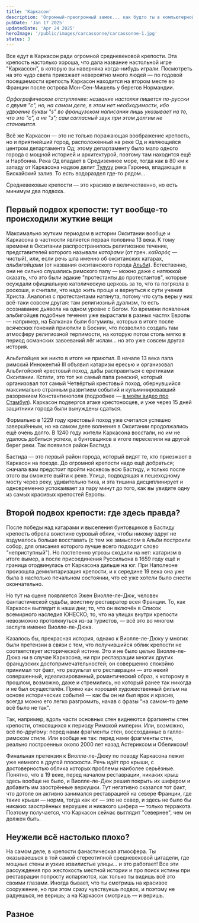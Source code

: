 ```yaml
---
title: 'Каркасон'
description: 'Огромный-преогромный замок... как будто ты в компьютерной игре.'
pubDate: 'Jan 17 2025'
updatedDate: 'Apr 24 2025'
heroImage: '/public/images/carcassonne/carcassonne-1.jpg'
status: 3
---
```


Все едут в Каркасон ради огромной средневековой крепости. Эта крепость настолько хороша, что дала название настольной игре "Каркассон", 
в которую вы наверняка когда-нибудь играли. Посмотреть на это чудо света приезжает невероятно много людей — по годовой посещаемости 
крепость Каркасон находится на втором месте во Франции после острова Мон-Сен-Мишель у берегов Нормандии.

*Орфографическое отступление: название настолки пишется по-русски с двумя "с", но, на самом деле, в этом нет необходимости, ибо 
удвоение буквы "s" во французском написании лишь указывает на то, что это "с", а не "з"; сам согласный звук при этом долгим не 
становится.*

Всё же Каркасон — это не только поражающая воображение крепость, но и приятнейший город, расположенный на реке Од и являющийся 
центром департамента Од; этому департаменту было мало одного города с мощной историей и архитектурой, поэтому там находится ещё и 
Нарбонна. Река Од впадает в Средиземное море, тогда как в 80 км к западу от Каркасона надвое делит [Тулузу](/blog/toulouse) река 
Гаронна, впадающая в Бискайский залив. То есть водораздел где-то рядом...

<BasicImage framed src="/images/carcassonne/structure-1a.png" showalt 
    alt="На физической карте видны ворота, охраняемые Каркасоном: к северу от него начинает нарастать Центральный массив, а с южной 
    стороны подбираются Пиренеи" 
/>

<BasicImage framed src="/images/carcassonne/structure-2a.png" showalt 
    alt="А вот и сам город и две его основные исторические части: Бастида и Сите" 
/>

<BasicImage framed src="/images/carcassonne/structure-3.jpg" showalt 
    alt="Внутри Бастиды. Тут понятная сетка улиц и нет перепадов высот" 
/>

<BasicImage framed src="/images/carcassonne/structure-4a.jpg" showalt 
    alt="Внутри Сите (то есть крепости Каркасон). Тут такой лабиринт узких улиц, что запросто можно заблудиться" 
/>

Средневековые крепости — это красиво и величественно, но есть минимум два подвоха.

## Первый подвох крепости: тут вообще-то происходили жуткие вещи

Максимально жутким периодом в истории Окситании вообще и Каркасона в частности является первая половина 13 века. К тому времени в 
Окситании распространилось религиозное течение, представителей которого называли *ката́рами* (от греч. *καθαρός* — чистый), или, если 
речь шла именно об окситанских катарах, *альбигойцами* (от названия окситанского города [Альби](/blog/albi)). Естественно, они не 
сильно слушались римского папу — можно даже с натяжкой сказать, что это были эдакие "протестанты до протестантов", которые осуждали 
официальную католическую церковь за то, что та погрязла в роскоши, и считали, что надо жить проще и вернуться к сути учения Христа. 
Аналогия с протестантами натянута, потому что суть веры у них всё-таки совсем другая: там религиозный дуализм, то есть осознавание 
дьявола на одном уровне с Богом. Ко времени появления альбигойцев подобные течения уже вырастали в разных частях Европы — например, на 
Балканах были богумилы, которых в итоге после всяческих гонений приютили в Боснии, что позволило создать там атмосферу религиозной 
терпимости, на которую потом столь мягко в период османских завоеваний лёг ислам... но это уже совсем другая история.

<BasicImage framed src="/images/carcassonne/anyway.jpg" showalt 
    alt="Мы всё ещё в Каркасоне" 
/>

Альбигойцев же никто в итоге не приютил. В начале 13 века папа римский Иннокентий III объявил катаризм ересью и организовал 
Альбигойский крестовый поход, дабы расправиться с еретиками Окситании. Кстати, это тот же самый папа римский, который организовал 
тот самый Четвёртый крестовый поход, обернувшийся максимально странным развитием событий и кульминировавший разорением 
Константинополя (подробнее — [в моём видео про Стамбул](https://www.youtube.com/watch?v=Z50gXqJnREA)). Каркасон подвергся 
атаке крестоносцев, и уже через 15 дней защитники 
города были вынуждены сдаться.

<BasicImage framed src="/images/carcassonne/exile.jpg" showalt 
    alt="Изгнание жителей Каркасона" 
/>

Формально в 1229 году крестовый поход уже считался успешно завершённым, но на самом деле волнения в Окситании продолжались ещё 
очень долго. В 1240 году жители Каркасона восстали, но им не удалось добиться успеха, а бунтовщиков в итоге переселили на другой 
берег реки. Так появился район Бастида.

<BasicImage framed src="/images/carcassonne/bastide-1a.jpg" showalt 
    alt="Бастида, полицейский участок" 
/>

<BasicImage framed src="/images/carcassonne/bastide-2a.jpg" showalt 
    alt="Бастида, главная площадь" 
/>

Бастида — это первый район города, который видят те, кто приезжает в Каркасон на поезде. До огромной крепости надо ещё добраться; 
сначала вам предстоит пройти насквозь всю Бастиду, и только после этого вы сможете выйти к реке. Улица, подводящая к пешеходному 
мосту через реку, удивительно тиха, и эта тишина дисциплинирует и одновременно успокаивает за пару минут до того, как вы увидите 
одну из самых красивых крепостей Европы.

<BasicImage framed src="/images/carcassonne/view-1.jpg" showalt 
    alt="Мы уже близко..." 
/>

<BasicImage framed src="/images/carcassonne/view-2a.jpg" showalt 
    alt="—" 
/>

## Второй подвох крепости: где здесь правда?

После победы над катарами и выселения бунтовщиков в Бастиду крепость обрела воистине суровый облик, чтобы никому вдруг не вздумалось 
больше восставать (с тем же замыслом в Альби построили собор, для описания которого лучше всего подходит слово "неприступный"). Но 
постепенно угрозы сходили на нет: катаризм в итоге вымер, а после присоединения Руссильона в 1659 году ещё и граница отодвинулась 
от Каркасона дальше на юг. При Наполеоне произошла демилитаризация крепости, и к середине 19 века она уже была в настолько печальном 
состоянии, что её уже хотели было снести окончательно.

<BasicImage framed src="/images/carcassonne/past.jpg" showalt 
    alt="Крепость Каркасон в 19 веке" 
/>

Но тут на сцене появляется Эжен Виолле-ле-Дюк, человек фантастической судьбы, воистину реставратор всея Франции. То, как Каркасон 
выглядит в наши дни; то, что он включён в Список всемирного наследия ЮНЕСКО; то, что на улицах внутри крепости невозможно 
протолкнуться из-за туристов, — всё это во многом заслуга именно Виолле-ле-Дюка.

<BasicImage framed src="/images/carcassonne/citadel-1.jpg" showalt 
    alt="Первая улица, на которую попадаешь после входа в крепость" 
/>

<BasicImage framed src="/images/carcassonne/citadel-2.jpg" showalt 
    alt="Стены крепости" 
/>

<BasicImage framed src="/images/carcassonne/citadel-3.jpg" showalt 
    alt="Вид на город с крепостных стен" 
/>

Казалось бы, прекрасная история, однако к Виолле-ле-Дюку у многих были претензии в связи с тем, что получившийся облик крепости 
не соответствует исторической истине. Это и не было целью Виолле-ле-Дюка ни в случае Каркасона, ни при реставрации многих других 
французских достопримечательностей; он совершенно спокойно принимал тот факт, что результат его реставрации — это некий 
совершенный, идеализированный, романтический образ, к которому в прошлом, возможно, даже и стремились, но который ранее так 
никогда и не был осуществлён. Прямо как хороший художественный фильм на основе исторических событий — как бы он ни был ярок и красив, 
всегда можно его легко разгромить, начав с фразы "на самом-то деле всё было не так".

<BasicImage framed src="/images/carcassonne/citadel-4.jpg" showalt 
    alt="Фрагменты ранних крепостных стен начала нашей эры. Или конца 19 века" 
/>

Так, например, вдоль части основных стен виднеются фрагменты стен крепости, относящихся к периоду Римской империи. Или, возможно, 
всё по-другому: перед нами фрагменты стен, воссозданные в галло-римском стиле. Или вообще не так: перед нами фрагменты стен, реально 
построенных около 2000 лет назад Астериксом и Обеликсом!

<BasicImage framed src="/images/carcassonne/citadel-5.jpg" showalt 
    alt="Но если не думать про всё это, то вокруг, конечно, красиво" 
/>

Финальная претензия к Виолле-ле-Дюку по поводу Каркасона лежит уже немного в другой плоскости. Речь идёт про крыши, с достоверностью 
облика которых проблемы наиболее серьёзные. Понятно, что в 19 веке, перед началом реставрации, никаких крыш здесь вообще не было, 
и Виолле-ле-Дюк решил покрыть их шифером и добавить им заострённые верхушки. Тут негативно сказался тот факт, что дотоле он 
активно занимался реставрацией на севере Франции, где такие крыши — норма, тогда как юг — это не север, и здесь не было бы никаких 
заострённых верхушек и никакого шифера — только терракота. Поэтому получается, что Каркасон сейчас выглядит "севернее", чем он 
должен быть.

<BasicImage framed src="/images/carcassonne/citadel-6.jpg" showalt 
    alt="Хороши крыши, да не те" 
/>

## Неужели всё настолько плохо?

На самом деле, в крепости фанастическая атмосфера. Ты оказываешься в той самой стереотипной средневековой цитадели, где мощные стены 
и узкие извилистые улицы... и это работает! Все эти рассуждения про жестокость местной истории и про поиск истины при реставрации 
попросту испаряются, как только ты видишь всё это своими глазами. Иногда бывает, что ты смотришь на красивое сооружение, но при 
этом сразу чувствуешь подвох, и поэтому не радуешься, не веришь; а на Каркасон смотришь — и веришь.

<BasicImage framed src="/images/carcassonne/citadel-7a.jpg" showalt 
    alt="Узкие улицы Каркасона" 
/>

## Разное

<BasicImage framed src="/images/carcassonne/other-1a.jpg" showalt 
    alt="Во Франции нечасто встретишь такое оформление входа в подъезд! А это как раз на выходе из Бастиды к реке в сторону крепости" 
/>

<BasicImage framed src="/images/carcassonne/other-2a.jpg" showalt 
    alt="В одном каркасонском книжном магазине к обложкам некоторых книг были прикреплены небольшие рецензии читателей, 
    написанные от руки" 
/>